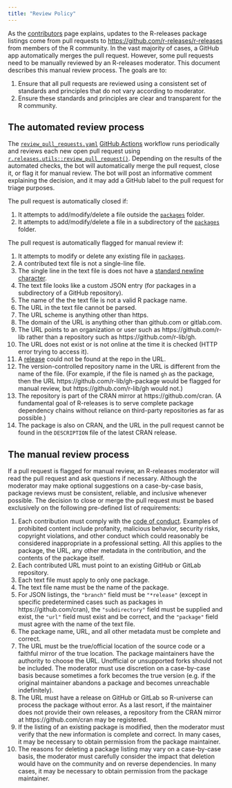 ```yaml
---
title: "Review Policy"
---
```


As the [contributors](contributors.html) page explains, updates to the R-releases package listings come from pull requests to <https://github.com/r-releases/r-releases> from members of the R community. In the vast majority of cases, a GitHub app automatically merges the pull request. However, some pull requests need to be manually reviewed by an R-releases moderator. This document describes this manual review process. The goals are to:

1. Ensure that all pull requests are reviewed using a consistent set of standards and principles that do not vary according to moderator.
2. Ensure these standards and principles are clear and transparent for the R community.

## The automated review process

The [`review_pull_requests.yaml`](https://github.com/r-releases/r-releases.r-universe.dev/blob/main/.github/workflows/review_pull_requests.yaml) [GitHub Actions](https://docs.github.com/en/actions/learn-github-actions/understanding-github-actions) workflow runs periodically and reviews each new open pull request using [`r.releases.utils::review_pull_request()`](https://github.com/r-releases/r.releases.utils/blob/main/R/review_pull_request.R). Depending on the results of the automated checks, the bot will automatically merge the pull request, close it, or flag it for manual review. The bot will post an informative comment explaining the decision, and it may add a GitHub label to the pull request for triage purposes.

The pull request is automatically closed if:

1. It attempts to add/modify/delete a file outside the [`packages`](https://github.com/r-releases/r-releases/tree/main/packages) folder.
1. It attempts to add/modify/delete a file in a subdirectory of the [`packages`](https://github.com/r-releases/r-releases/tree/main/packages) folder.

The pull request is automatically flagged for manual review if:

1. It attempts to modify or delete any existing file in [`packages`](https://github.com/r-releases/r-releases/tree/main/packages).
1. A contributed text file is not a single-line file.
1. The single line in the text file is does not have a [standard newline character](https://stackoverflow.com/questions/729692/why-should-text-files-end-with-a-newline).
1. The text file looks like a custom JSON entry (for packages in a subdirectory of a GitHub repository).
1. The name of the the text file is not a valid R package name.
1. The URL in the text file cannot be parsed.
1. The URL scheme is anything other than https.
1. The domain of the URL is anything other than github.com or gitlab.com.
1. The URL points to an organization or user such as https://github.com/r-lib rather than a repository such as https://github.com/r-lib/gh.
1. The URL does not exist or is not online at the time it is checked (HTTP error trying to access it).
1. A [release](https://docs.github.com/en/repositories/releasing-projects-on-github/about-releases) could not be found at the repo in the URL.
1. The version-controlled repository name in the URL is different from the name of the file. (For example, if the file is named `gh` as the package, then the URL https://github.com/r-lib/gh-package would be flagged for manual review, but https://github.com/r-lib/gh would not.)
1. The repository is part of the CRAN mirror at https://github.com/cran. (A fundamental goal of R-releases is to serve complete package dependency chains without reliance on third-party repositories as far as possible.)
1. The package is also on CRAN, and the URL in the pull request cannot be found in the `DESCRIPTION` file of the latest CRAN release.

## The manual review process

If a pull request is flagged for manual review, an R-releases moderator will read the pull request and ask questions if necessary. Although the moderator may make optional suggestions on a case-by-case basis, package reviews must be consistent, reliable, and inclusive whenever possible. The decision to close or merge the pull request must be based exclusively on the following pre-defined list of requirements:

1. Each contribution must comply with the [code of conduct](https://github.com/r-releases/help/blob/main/CODE_OF_CONDUCT.md). Examples of prohibited content include profanity, malicious behavior, security risks, copyright violations, and other conduct which could reasonably be considered inappropriate in a professional setting. All this applies to the package, the URL, any other metadata in the contribution, and the contents of the package itself. 
1. Each contributed URL must point to an existing GitHub or GitLab repository.
1. Each text file must apply to only one package.
1. The text file name must be the name of the package.
1. For JSON listings, the `"branch"` field must be `"*release"` (except in specific predetermined cases such as packages in https://github.com/cran), the `"subdirectory"` field must be supplied and exist, the `"url"` field must exist and be correct, and the `"package"` field must agree with the name of the text file.
1. The package name, URL, and all other metadata must be complete and correct.
1. The URL must be the true/official location of the source code or a faithful mirror of the true location. The package maintainers have the authority to choose the URL. Unofficial or unsupported forks should not be included. The moderator must use discretion on a case-by-case basis because sometimes a fork becomes the true version (e.g. if the original maintainer abandons a package and becomes unreachable indefinitely).
1. The URL must have a release on GitHub or GitLab so R-universe can process the package without error. As a last resort, if the maintainer does not provide their own releases, a repository from the CRAN mirror at https://github.com/cran may be registered.
1. If the listing of an existing package is modified, then the moderator must verify that the new information is complete and correct. In many cases, it may be necessary to obtain permission from the package maintainer.
1. The reasons for deleting a package listing may vary on a case-by-case basis, the moderator must carefully consider the impact that deletion would have on the community and on reverse dependencies. In many cases, it may be necessary to obtain permission from the package maintainer.
